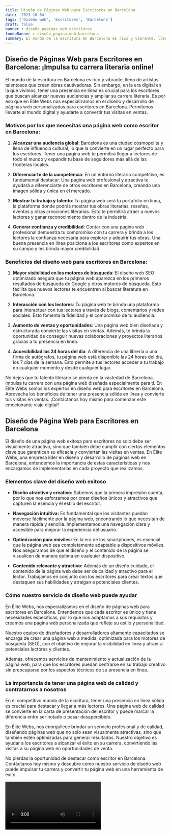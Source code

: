```yaml
---
title: Diseño de Páginas Web para Escritores en Barcelona
date: '2023-10-04'
tags: ['Diseño web', 'Escritores', 'Barcelona']
draft: false
banner : diseño_paginas_web_escritores
fondoBanner : diseño_pagina_web_barcelona
summary: El mundo de la escritura en Barcelona es rico y vibrante, lleno de artistas talentosos que crean obras cautivadoras. Sin embargo, en la era digital en la que vivimos, tener una presencia en línea es crucial para los escritores que buscan alcanzar nuevas audiencias y ampliar su carrera literaria. Es por eso que en Élite Webs nos especializamos en el diseño y desarrollo de páginas web personalizadas para escritores en Barcelona. Permítenos llevarte al mundo digital y ayudarte a convertir tus visitas en ventas.
---
```


## Diseño de Páginas Web para Escritores en Barcelona: ¡Impulsa tu carrera literaria online!

El mundo de la escritura en Barcelona es rico y vibrante, lleno de artistas talentosos que crean obras cautivadoras. Sin embargo, en la era digital en la que vivimos, tener una presencia en línea es crucial para los escritores que buscan alcanzar nuevas audiencias y ampliar su carrera literaria. Es por eso que en Élite Webs nos especializamos en el diseño y desarrollo de páginas web personalizadas para escritores en Barcelona. Permítenos llevarte al mundo digital y ayudarte a convertir tus visitas en ventas.

### Motivos por los que necesitas una página web como escritor en Barcelona:

1. **Alcanzar una audiencia global**: Barcelona es una ciudad cosmopolita y llena de influencia cultural, lo que la convierte en un lugar perfecto para los escritores. Tener una página web te permitirá llegar a lectores de todo el mundo y expandir tu base de seguidores más allá de las fronteras locales.

2. **Diferenciarte de la competencia**: En un entorno literario competitivo, es fundamental destacar. Una página web profesional y atractiva te ayudará a diferenciarte de otros escritores en Barcelona, creando una imagen sólida y única en el mercado.

3. **Mostrar tu trabajo y talento**: Tu página web será tu portafolio en línea, la plataforma donde podrás mostrar tus obras literarias, reseñas, eventos y otras creaciones literarias. Esto te permitirá atraer a nuevos lectores y ganar reconocimiento dentro de la industria.

4. **Generar confianza y credibilidad**: Contar con una página web profesional demuestra tu compromiso con tu carrera y brinda a los lectores la confianza necesaria para explorar y adquirir tus obras. Una buena presencia en línea posiciona a los escritores como expertos en su campo y les brinda mayor credibilidad.

### Beneficios del diseño web para escritores en Barcelona:

1. **Mayor visibilidad en los motores de búsqueda**: El diseño web SEO optimizado asegura que tu página web aparezca en los primeros resultados de búsqueda de Google y otros motores de búsqueda. Esto facilita que nuevos lectores te encuentren al buscar literatura en Barcelona.

2. **Interacción con los lectores**: Tu página web te brinda una plataforma para interactuar con tus lectores a través de blogs, comentarios y redes sociales. Esto fomenta la fidelidad y el compromiso de tu audiencia.

3. **Aumento de ventas y oportunidades**: Una página web bien diseñada y estructurada convierte las visitas en ventas. Además, te brinda la oportunidad de conseguir nuevas colaboraciones y proyectos literarios gracias a tu presencia en línea.

4. **Accesibilidad las 24 horas del día**: A diferencia de una librería o una firma de autógrafos, tu página web está disponible las 24 horas del día, los 7 días de la semana. Esto permite a tus lectores acceder a tu trabajo en cualquier momento y desde cualquier lugar.

No dejes que tu talento literario se pierda en la vastedad de Barcelona. Impulsa tu carrera con una página web diseñada especialmente para ti. En Élite Webs somos los expertos en diseño web para escritores en Barcelona. Aprovecha los beneficios de tener una presencia sólida en línea y convierte tus visitas en ventas. ¡Contáctanos hoy mismo para comenzar este emocionante viaje digital!

<GifSeo />

<Cta />

## Diseño de Página Web para Escritores en Barcelona

El diseño de una página web exitosa para escritores no solo debe ser visualmente atractivo, sino que también debe cumplir con ciertos elementos clave que garanticen su eficacia y conviertan las visitas en ventas. En Élite Webs, una empresa líder en diseño y desarrollo de páginas web en Barcelona, entendemos la importancia de estas características y nos encargamos de implementarlas en cada proyecto que realizamos.

### Elementos clave del diseño web exitoso

- **Diseño atractivo y creativo:** Sabemos que la primera impresión cuenta, por lo que nos esforzamos por crear diseños únicos y atractivos que capturen la esencia y el estilo del escritor.

- **Navegación intuitiva:** Es fundamental que los visitantes puedan moverse fácilmente por la página web, encontrando lo que necesitan de manera rápida y sencilla. Implementamos una navegación clara y accesible para mejorar la experiencia del usuario.

- **Optimización para móviles:** En la era de los smartphones, es esencial que la página web sea completamente adaptable a dispositivos móviles. Nos aseguramos de que el diseño y el contenido de la página se visualicen de manera óptima en cualquier dispositivo.

- **Contenido relevante y atractivo:** Además de un diseño cuidado, el contenido de la página web debe ser de calidad y atractivo para el lector. Trabajamos en conjunto con los escritores para crear textos que destaquen sus habilidades y atraigan a potenciales clientes.

### Cómo nuestro servicio de diseño web puede ayudar

En Élite Webs, nos especializamos en el diseño de páginas web para escritores en Barcelona. Entendemos que cada escritor es único y tiene necesidades específicas, por lo que nos adaptamos a sus requisitos y creamos una página web personalizada que refleje su estilo y personalidad.

Nuestro equipo de diseñadores y desarrolladores altamente capacitados se encarga de crear una página web a medida, optimizada para los motores de búsqueda (SEO), con el objetivo de mejorar la visibilidad en línea y atraer a potenciales lectores y clientes.

Además, ofrecemos servicios de mantenimiento y actualización de la página web, para que los escritores puedan centrarse en su trabajo creativo sin preocuparse por los aspectos técnicos de su presencia en línea.

### La importancia de tener una página web de calidad y contratarnos a nosotros

En el competitivo mundo de la escritura, tener una presencia en línea sólida es crucial para destacar y llegar a más lectores. Una página web de calidad se convierte en la carta de presentación del escritor y puede marcar la diferencia entre ser notado o pasar desapercibido.

En Élite Webs, nos enorgullece brindar un servicio profesional y de calidad, diseñando páginas web que no solo sean visualmente atractivas, sino que también estén optimizadas para generar resultados. Nuestro objetivo es ayudar a los escritores a alcanzar el éxito en su carrera, convirtiendo las visitas a su página web en oportunidades de venta.

No pierdas la oportunidad de destacar como escritor en Barcelona. Contáctanos hoy mismo y descubre cómo nuestro servicio de diseño web puede impulsar tu carrera y convertir tu página web en una herramienta de éxito.

<Video />

<CtaBot job='Escritores' city='Barcelona'/>

<Gmaps query='Barcelona+españa+maps' />